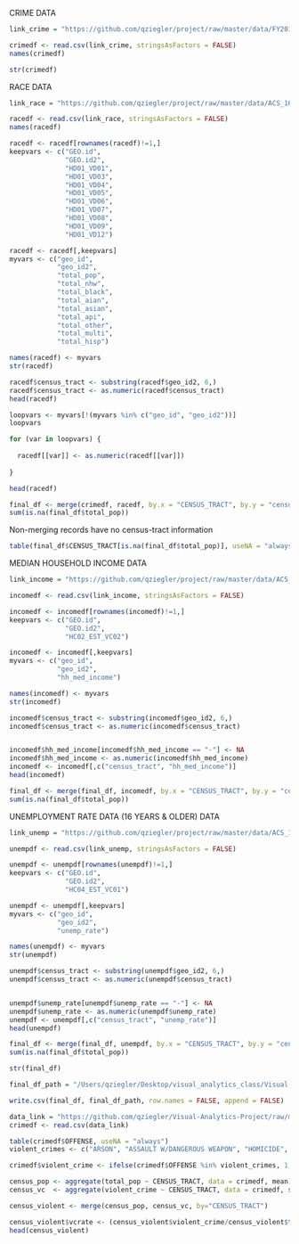 CRIME DATA
```r
link_crime = "https://github.com/qziegler/project/raw/master/data/FY2017_DCCrimeData.csv"

crimedf <- read.csv(link_crime, stringsAsFactors = FALSE)
names(crimedf)
```
```r
str(crimedf)
```





RACE DATA
```r
link_race = "https://github.com/qziegler/project/raw/master/data/ACS_16_5YR_B03002/ACS_16_5YR_B03002_with_ann.csv"

racedf <- read.csv(link_race, stringsAsFactors = FALSE)
names(racedf)
```

```r
racedf <- racedf[rownames(racedf)!=1,]
keepvars <- c("GEO.id",
              "GEO.id2", 
              "HD01_VD01",
              "HD01_VD03",
              "HD01_VD04",
              "HD01_VD05",
              "HD01_VD06",
              "HD01_VD07",
              "HD01_VD08",
              "HD01_VD09",
              "HD01_VD12")

racedf <- racedf[,keepvars]
myvars <- c("geo_id",
            "geo_id2",
            "total_pop",
            "total_nhw",
            "total_black",
            "total_aian",
            "total_asian",
            "total_api",
            "total_other",
            "total_multi",
            "total_hisp")

names(racedf) <- myvars
str(racedf)

```


```r
racedf$census_tract <- substring(racedf$geo_id2, 6,)
racedf$census_tract <- as.numeric(racedf$census_tract)
head(racedf)
```

```r
loopvars <- myvars[!(myvars %in% c("geo_id", "geo_id2"))]
loopvars

for (var in loopvars) {
  
  racedf[[var]] <- as.numeric(racedf[[var]])
  
}

head(racedf)
```

```r

final_df <- merge(crimedf, racedf, by.x = "CENSUS_TRACT", by.y = "census_tract", all.x = TRUE, all.y = TRUE)
sum(is.na(final_df$total_pop))

```

Non-merging records have no census-tract information
```r
table(final_df$CENSUS_TRACT[is.na(final_df$total_pop)], useNA = "always")
```




MEDIAN HOUSEHOLD INCOME DATA
```r
link_income = "https://github.com/qziegler/project/raw/master/data/ACS_16_5YR_S1903/ACS_16_5YR_S1903_with_ann.csv"

incomedf <- read.csv(link_income, stringsAsFactors = FALSE)
```

```r
incomedf <- incomedf[rownames(incomedf)!=1,]
keepvars <- c("GEO.id",
              "GEO.id2", 
              "HC02_EST_VC02")

incomedf <- incomedf[,keepvars]
myvars <- c("geo_id",
            "geo_id2",
            "hh_med_income")

names(incomedf) <- myvars
str(incomedf)
```
```r
incomedf$census_tract <- substring(incomedf$geo_id2, 6,)
incomedf$census_tract <- as.numeric(incomedf$census_tract)


incomedf$hh_med_income[incomedf$hh_med_income == "-"] <- NA
incomedf$hh_med_income <- as.numeric(incomedf$hh_med_income)
incomedf <- incomedf[,c("census_tract", "hh_med_income")]
head(incomedf)
```
```r
final_df <- merge(final_df, incomedf, by.x = "CENSUS_TRACT", by.y = "census_tract", all.x = TRUE, all.y = TRUE)
sum(is.na(final_df$total_pop))
```





UNEMPLOYMENT RATE DATA (16 YEARS & OLDER) DATA
```r
link_unemp = "https://github.com/qziegler/project/raw/master/data/ACS_16_5YR_S2301/ACS_16_5YR_S2301_with_ann.csv"

unempdf <- read.csv(link_unemp, stringsAsFactors = FALSE)
```

```r
unempdf <- unempdf[rownames(unempdf)!=1,]
keepvars <- c("GEO.id",
              "GEO.id2", 
              "HC04_EST_VC01")

unempdf <- unempdf[,keepvars]
myvars <- c("geo_id",
            "geo_id2",
            "unemp_rate")

names(unempdf) <- myvars
str(unempdf)
```

```r
unempdf$census_tract <- substring(unempdf$geo_id2, 6,)
unempdf$census_tract <- as.numeric(unempdf$census_tract)


unempdf$unemp_rate[unempdf$unemp_rate == "-"] <- NA
unempdf$unemp_rate <- as.numeric(unempdf$unemp_rate)
unempdf <- unempdf[,c("census_tract", "unemp_rate")]
head(unempdf)
```

```r
final_df <- merge(final_df, unempdf, by.x = "CENSUS_TRACT", by.y = "census_tract", all.x = TRUE, all.y = TRUE)
sum(is.na(final_df$total_pop))
```

```r
str(final_df)
```

```r
final_df_path = "/Users/qziegler/Desktop/visual_analytics_class/Visual-Analytics-Project/data/dc_crime_tract_demo.csv"

write.csv(final_df, final_df_path, row.names = FALSE, append = FALSE)
```


```r
data_link = "https://github.com/qziegler/Visual-Analytics-Project/raw/master/data/dc_crime_tract_demo.csv"
crimedf <- read.csv(data_link)
```


```r
table(crimedf$OFFENSE, useNA = "always")
violent_crimes <- c("ARSON", "ASSAULT W/DANGEROUS WEAPON", "HOMICIDE", "ROBBERY", "SEX ABUSE")

crimedf$violent_crime <- ifelse(crimedf$OFFENSE %in% violent_crimes, 1, 0)
```

```r
census_pop <- aggregate(total_pop ~ CENSUS_TRACT, data = crimedf, mean)
census_vc  <- aggregate(violent_crime ~ CENSUS_TRACT, data = crimedf, sum)

census_violent <- merge(census_pop, census_vc, by="CENSUS_TRACT")

census_violent$vcrate <- (census_violent$violent_crime/census_violent$total_pop)*100000
head(census_violent)
```

